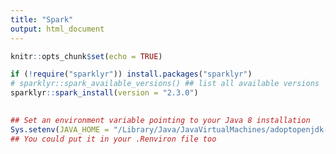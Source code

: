 ```yaml
---
title: "Spark"
output: html_document
---
```


```r
knitr::opts_chunk$set(echo = TRUE)

if (!require("sparklyr")) install.packages("sparklyr")
# sparklyr::spark_available_versions() ## list all available versions
sparklyr::spark_install(version = "2.3.0")
```

## 

```r
## Set an environment variable pointing to your Java 8 installation
Sys.setenv(JAVA_HOME = "/Library/Java/JavaVirtualMachines/adoptopenjdk-8.jdk/Contents/Home")
## You could put it in your .Renviron file too
```

